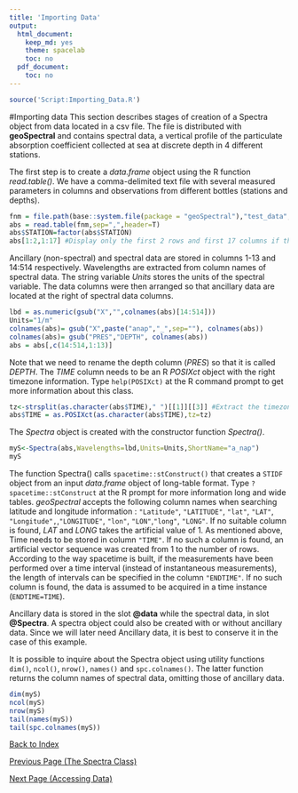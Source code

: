```yaml
---
title: 'Importing Data'
output:
  html_document:
    keep_md: yes
    theme: spacelab
    toc: no
  pdf_document:
    toc: no
---
```

```r
source('Script:Importing_Data.R')
```

#Importing data
This section describes stages of creation of a Spectra object from data located in a csv file. The file is distributed with **geoSpectral** and contains spectral data, a vertical profile of the particulate absorption coefficient collected at sea at discrete depth in 4 different stations. 

The first step is to create a *data.frame* object using the R function *read.table()*. We have a comma-delimited text file with several measured parameters in columns and observations from different bottles (stations and depths). 

```r
fnm = file.path(base::system.file(package = "geoSpectral"),"test_data","particulate_absorption.csv.gz")
abs = read.table(fnm,sep=",",header=T)
abs$STATION=factor(abs$STATION)
abs[1:2,1:17] #Display only the first 2 rows and first 17 columns if the data frame
```
   
Ancillary (non-spectral) and spectral data are stored in columns 1-13 and 14:514 respectively. Wavelengths are extracted from column names of spectral data. The string variable *Units* stores the units of the spectral variable. The data columns were then arranged so that ancillary data are located at the right of spectral data columns. 

```r
lbd = as.numeric(gsub("X","",colnames(abs)[14:514]))
Units="1/m"
colnames(abs)= gsub("X",paste("anap","_",sep=""), colnames(abs))
colnames(abs)= gsub("PRES","DEPTH", colnames(abs))
abs = abs[,c(14:514,1:13)]
```

Note that we need to rename the depth column (*PRES*) so that it is called *DEPTH*. The *TIME* column needs to be an R *POSIXct* object with the right timezone information. Type `help(POSIXct)` at the R command prompt to get more information about this class.

```r
tz<-strsplit(as.character(abs$TIME)," ")[[1]][[3]] #Extract the timezone
abs$TIME = as.POSIXct(as.character(abs$TIME),tz=tz)
```

The *Spectra* object is created with the constructor function *Spectra()*.
```r
myS<-Spectra(abs,Wavelengths=lbd,Units=Units,ShortName="a_nap")
myS
```
The function Spectra() calls `spacetime::stConstruct()` that creates a `STIDF` object from an input *data.frame* object of long-table format. Type `?spacetime::stConstruct` at the R prompt for more information long and wide tables. *geoSpectral* accepts the following column names when searching latitude and longitude information : `"Latitude"`, `"LATITUDE"`, `"lat"`, `"LAT"`, `"Longitude",`,`"LONGITUDE"`, `"lon"`, `"LON"`,`"long"`, `"LONG"`. If no suitable column is found, *LAT* and *LONG* takes the artificial value of 1. As mentioned above, Time needs to be stored in column `"TIME"`. If no such a column is found, an artificial vector sequence was created from 1 to the number of rows.  According to the way spacetime is built,  if the measurements have been performed over a time interval (instead of instantaneous measurements), the length of intervals can be specified in the column `"ENDTIME"`. If no such column is found, the data is assumed to be acquired in a time instance (`ENDTIME=TIME`).

Ancillary data is stored in the slot **\@data** while the spectral data, in slot **\@Spectra**. A spectra object could also be created with or without ancillary data. Since we will later need Ancillary data, it is best to conserve it in the case of this example. 

It is possible to inquire about the Spectra object using utility functions `dim()`, `ncol()`, `nrow()`, `names()` and `spc.colnames()`. The latter function returns the column names of spectral data, omitting those of ancillary data.
```r
dim(myS) 
ncol(myS) 
nrow(myS) 
tail(names(myS))
tail(spc.colnames(myS))
```

[Back to Index](http://pranageo.com/geospectral/geospectral-tutorial)

[Previous Page (The Spectra Class)](../The_Spectra_Class/The_Spectra_Class.html)

[Next Page (Accessing Data)](../Accessing_Data/Accessing_Data.html)